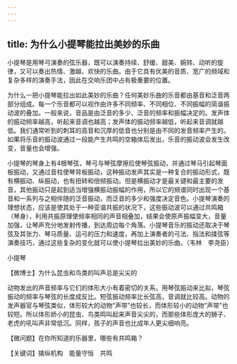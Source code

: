 ```yaml
---
---
---
```

title: 为什么小提琴能拉出美妙的乐曲
---




小提琴是用琴弓演奏的弦乐器，既可以演奏持续、舒缓、甜美、婉转、动听的旋律，又可以奏出热情、激越、欢快的乐曲。由于它具有优美的音质、宽广的频域和复杂多样的演奏手法，因此在交响乐团中占有极重要的位置。

为什么一把小提琴能拉出如此美妙的乐曲？任何美妙乐曲的乐音都由基音和泛音两部分组成。每一个乐音都可以视作由许多不同频率、不同相位、不同振幅的简谐振动波的叠加。一般来说，音品是由泛音的多少、泛音的频率和振幅决定的。发声体的振动频率越高，听起来音调也越高；发声体的振动频率越低，听起来音调就越低。我们通常听到的刺耳的高音和沉厚的低音也分别是由不同的发音频率产生的。如果将乐音的振动波通过一段能产生共鸣的空箱体后发出，乐音的振动波会发生改变，音量也会增强。

小提琴的琴身上有4根琴弦，琴弓与琴弦摩擦后使琴弦振动，并通过琴马引起琴面板振动，又通过音柱使琴背板振动，这种振动发声其实是一种复合的振动形式，既有横振动、纵振动，也有扭转和倍频振动。但是横振动才是最关键和最主要的发音，其他振动只是起到适当增强横振动振幅的作用，所以它的频谱同时出现一个基音和一系列与之相伴随的泛音振动，而泛音的多少和强度决定音色。小提琴演奏的理想状态，应该是使其处于一种亚谐共振的状况下，这些振动波可以通过共鸣箱（琴身），利用共振原理使频率相同的声音相叠加，结果会使原声振幅变大，音量加强，让琴声充分地发射传播，到达周边每个角落。小提琴音乐的振动还取决于琴弦及其张力、琴马质量、运弓的压力和速度，再加上演奏者的弓法、指法和揉弦等演奏技巧，通过这些复杂的变化就可以使小提琴拉出美妙的乐曲。（韦林　李尧臣）

小提琴





【微博士】为什么昆虫和鸟类的叫声总是尖尖的

动物发出的声音频率与它们的体形大小有着密切的关系。用琴弦振动来比拟，琴弦振动的频率与琴弦的长度成反比。短弦振动频率比长弦高，音调就比较高。动物的发声器官与琴弦类似，体形较大的动物“声带”也较长，而体形较小的动物“声带”也较短。所以体形娇小的昆虫、鸟类鸣叫起来声音尖尖的，而那些体形庞大的狮子、老虎的吼叫声非常低沉。同样，孩子的声音也比成年人更尖细响亮。

【微问题】在你所知道的乐器里，哪些有共鸣箱？

【关键词】擒纵机构　能量守恒　共鸣